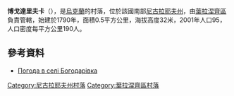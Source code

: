 {{coord|47|34|36|N|31|48|49|E|scale:100000|display=title}}

'''博戈達里夫卡'''（{{lang-uk|Богодарівка}}），是[[烏克蘭|烏克蘭]]的村落，位於該國南部[[尼古拉耶夫州|尼古拉耶夫州]]，由[[葉拉涅齊區|葉拉涅齊區]]負責管轄，始建於1790年，面積0.5平方公里，海拔高度32米，2001年人口95，人口密度每平方公里190人。

==參考資料==
* [http://weather.in.ua/ua/nikolaevskaja/1637 Погода в селі Богодарівка] {{Wayback|url=http://weather.in.ua/ua/nikolaevskaja/1637 |date=20160606232450 }}

[[Category:尼古拉耶夫州村落|Category:尼古拉耶夫州村落]]
[[Category:葉拉涅齊區村落|Category:葉拉涅齊區村落]]


{{Mykolaiv-geo-stub}}
